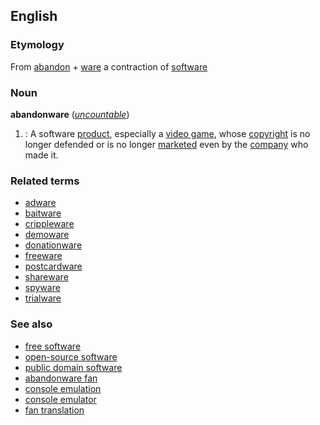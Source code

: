 {{wikipedia}}
==English==

===Etymology===
From [[abandon]] + [[ware]] a contraction of [[software]]

===Noun===
'''abandonware''' (''[[uncountable]]'')

#{{cattag|computing}}: A software [[product]], especially a [[video game]], whose [[copyright]] is no longer defended or is no longer [[market]]ed even by the [[company]] who made it.

===Related terms=== <!-- Morphologically related, non-derived terms, and not in the etymology -->
*[[adware]]
*[[baitware]]
*[[crippleware]]
*[[demoware]]
*[[donationware]]
*[[freeware]]
*[[postcardware]]
*[[shareware]]
*[[spyware]]
*[[trialware]]

===See also===
*[[free software]]
*[[open-source software]]
*[[public domain software]]
*[[abandonware fan]]
*[[console emulation]]
*[[console emulator]]
*[[fan translation]]